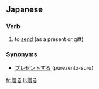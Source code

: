 ==Japanese==
{{ja-kanjitab|贈}}
===Verb===
{{ja-verb|kk|type=1|tr=trans|hira=おくる|rom=okuru}}
# to [[send]] (as a present or gift)

===Synonyms===
* [[プレゼント]]する (purezento-suru)

[[fr:贈る]]
[[li:贈る]]